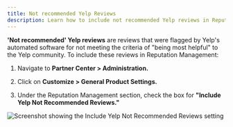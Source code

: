 ```yaml
---
title: Not recommended Yelp Reviews
description: Learn how to include not recommended Yelp reviews in Reputation Management
---
```


**'Not recommended' Yelp reviews** are reviews that were flagged by Yelp's automated software for not meeting the criteria of "being most helpful" to the Yelp community. To include these reviews in Reputation Management:

1) Navigate to **Partner Center > Administration.**

2) Click on **Customize > General Product Settings.**

3) Under the Reputation Management section, check the box for **"Include Yelp Not Recommended Reviews."**

![Screenshot showing the Include Yelp Not Recommended Reviews setting](./img/yelp-not-recommended.jpg)